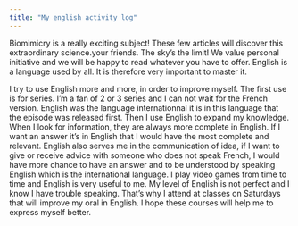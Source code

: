 ```yaml
---
title: "My english activity log"
---
```


Biomimicry is a really exciting subject! These few articles will discover this extraordinary science.your friends. The sky’s the limit! We value personal initiative and we will be happy to read whatever you have to offer.
English is a language used by all. It is therefore very important to master it.

I try to use English more and more, in order to improve myself.
The first use is for series. I'm a fan of 2 or 3 series and I can not wait for the French version. English was the language internationnal it is in this language that the episode was released first.
Then I use English to expand my knowledge. When I look for information, they are always more complete in English. If I want an answer it's in English that I would have the most complete and relevant.
English also serves me in the communication of idea, if I want to give or receive advice with someone who does not speak French, I would have more chance to have an answer and to be understood by speaking English which is the international language.
I play video games from time to time and English is very useful to me.
My level of English is not perfect and I know I have trouble speaking. That's why I attend at classes on Saturdays that will improve my oral in English. I hope these courses will help me to express myself better.
